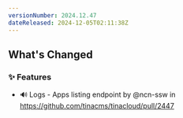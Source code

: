```yaml
---
versionNumber: 2024.12.47
dateReleased: 2024-12-05T02:11:38Z
---
```


<!-- Release notes generated using configuration in .github/release.yml at main -->

## What's Changed
### ✨ Features
* 🔊 Logs - Apps listing endpoint by @ncn-ssw in https://github.com/tinacms/tinacloud/pull/2447



